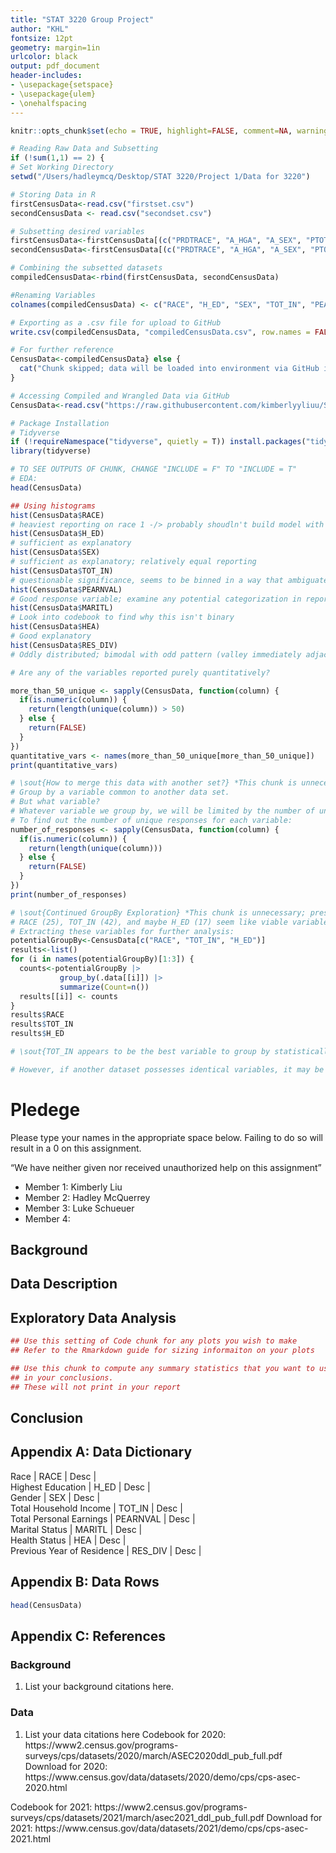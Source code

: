 ```yaml
---
title: "STAT 3220 Group Project" 
author: "KHL"
fontsize: 12pt
geometry: margin=1in
urlcolor: black
output: pdf_document
header-includes:
- \usepackage{setspace}
- \usepackage{ulem}
- \onehalfspacing
---
```


```r
knitr::opts_chunk$set(echo = TRUE, highlight=FALSE, comment=NA, warnings=FALSE,message=FALSE)
```


```r
# Reading Raw Data and Subsetting
if (!sum(1,1) == 2) {
# Set Working Directory
setwd("/Users/hadleymcq/Desktop/STAT 3220/Project 1/Data for 3220")

# Storing Data in R
firstCensusData<-read.csv("firstset.csv")
secondCensusData <- read.csv("secondset.csv")

# Subsetting desired variables
firstCensusData<-firstCensusData[(c("PRDTRACE", "A_HGA", "A_SEX", "PTOT_R", "PEARNVAL", "A_MARITL", "HEA", "MIG_DIV"))]
secondCensusData<-firstCensusData[(c("PRDTRACE", "A_HGA", "A_SEX", "PTOT_R", "PEARNVAL", "A_MARITL", "HEA", "MIG_DIV"))]

# Combining the subsetted datasets
compiledCensusData<-rbind(firstCensusData, secondCensusData)

#Renaming Variables
colnames(compiledCensusData) <- c("RACE", "H_ED", "SEX", "TOT_IN", "PEARNVAL", "MARITL", "HEA", "RES_DIV")

# Exporting as a .csv file for upload to GitHub
write.csv(compiledCensusData, "compiledCensusData.csv", row.names = FALSE)

# For further reference
CensusData<-compiledCensusData} else {
  cat("Chunk skipped; data will be loaded into environment via GitHub in the following chunk")
}
```


```r
# Accessing Compiled and Wrangled Data via GitHub
CensusData<-read.csv("https://raw.githubusercontent.com/kimberlyyliuu/STAT3220Project/main/compiledCensusData.csv",header=T)
```


```r
# Package Installation
# Tidyverse 
if (!requireNamespace("tidyverse", quietly = T)) install.packages("tidyverse")
library(tidyverse)
```


```r
# TO SEE OUTPUTS OF CHUNK, CHANGE "INCLUDE = F" TO "INCLUDE = T"
# EDA: 
head(CensusData)

## Using histograms
hist(CensusData$RACE)
# heaviest reporting on race 1 -/> probably shoudln't build model with race as explanatory because of this biased reporting
hist(CensusData$H_ED)
# sufficient as explanatory
hist(CensusData$SEX)
# sufficient as explanatory; relatively equal reporting
hist(CensusData$TOT_IN)
# questionable significance, seems to be binned in a way that ambiguates data
hist(CensusData$PEARNVAL)
# Good response variable; examine any potential categorization in reporting
hist(CensusData$MARITL)
# Look into codebook to find why this isn't binary
hist(CensusData$HEA)
# Good explanatory 
hist(CensusData$RES_DIV)
# Oddly distributed; bimodal with odd pattern (valley immediately adjacent to mode)

# Are any of the variables reported purely quantitatively? 

more_than_50_unique <- sapply(CensusData, function(column) {
  if(is.numeric(column)) { 
    return(length(unique(column)) > 50) 
  } else {
    return(FALSE)
  }
})
quantitative_vars <- names(more_than_50_unique[more_than_50_unique])
print(quantitative_vars)
```


```r
# \sout{How to merge this data with another set?} *This chunk is unnecessary; preserved for potentially useful code*
# Group by a variable common to another data set.
# But what variable? 
# Whatever variable we group by, we will be limited by the number of unique responses to that variable; for example, if we group by gender, then we will only have 2 observations to perform regression analysis on. Ideally, we should have at least 30-50. 
# To find out the number of unique responses for each variable: 
number_of_responses <- sapply(CensusData, function(column) {
  if(is.numeric(column)) { 
    return(length(unique(column))) 
  } else {
    return(FALSE)
  }
})
print(number_of_responses)
```


```r
# \sout{Continued GroupBy Exploration} *This chunk is unnecessary; preserved for potentially useful code*
# RACE (25), TOT_IN (42), and maybe H_ED (17) seem like viable variables to group by. 
# Extracting these variables for further analysis: 
potentialGroupBy<-CensusData[c("RACE", "TOT_IN", "H_ED")]
results<-list()
for (i in names(potentialGroupBy)[1:3]) {
  counts<-potentialGroupBy |>
           group_by(.data[[i]]) |>
           summarize(Count=n())
  results[[i]] <- counts
}
results$RACE
results$TOT_IN
results$H_ED

# \sout{TOT_IN appears to be the best variable to group by statistically. It is the most evenly distributed of the three variables; each unique response has approximately the same number count. RACE is highly differential in its reporting. H_ED is intermediate of the two, and could function as a backup. 

# However, if another dataset possesses identical variables, it may be appended directly to the end, simply adding more observations. No redefinition of an observation would be necessary; individuals may still be the unit of an observation.} *This portion is unnecessary; preserved for reference*
```

\newpage 

# Pledege
Please type your names in the appropriate space below. Failing to do so will result in a 0 on this assignment.

"We have neither given nor received unauthorized help on this assignment"

- Member 1: Kimberly Liu
- Member 2: Hadley McQuerrey
- Member 3: Luke Schueuer 
- Member 4:

\newpage

## Background

## Data Description

## Exploratory Data Analysis

```r
## Use this setting of Code chunk for any plots you wish to make
## Refer to the Rmarkdown guide for sizing informaiton on your plots
```


```r
## Use this chunk to compute any summary statistics that you want to use
## in your conclusions. 
## These will not print in your report
```

## Conclusion

\newpage

## Appendix A: Data Dictionary

| Race | RACE | Desc |
| Highest Education | H_ED | Desc |
| Gender | SEX | Desc |
| Total Household Income | TOT_IN | Desc | 
| Total Personal Earnings | PEARNVAL | Desc | 
| Marital Status | MARITL | Desc |
| Health Status | HEA | Desc | 
| Previous Year of Residence | RES_DIV | Desc |

\newpage
## Appendix B: Data Rows
```r
head(CensusData)
```

\newpage
## Appendix C: References

### Background
1. List your background citations here.

### Data
1. List your data citations here
Codebook for 2020: https://www2.census.gov/programs-surveys/cps/datasets/2020/march/ASEC2020ddl_pub_full.pdf 
Download for 2020: https://www.census.gov/data/datasets/2020/demo/cps/cps-asec-2020.html

Codebook for 2021: https://www2.census.gov/programs-surveys/cps/datasets/2021/march/asec2021_ddl_pub_full.pdf
Download for 2021: https://www.census.gov/data/datasets/2021/demo/cps/cps-asec-2021.html 